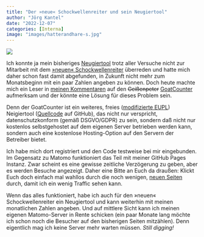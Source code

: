 ```yaml
---
title: "Der »neue« Schockwellenreiter und sein Neugiertool"
author: "Jörg Kantel"
date: "2022-12-07"
categories: [Interna]
image: "images/hatterandhare-s.jpg"
---
```


[![](images/hatterandhare-b.png)](https://secure.img1-cg.wfcdn.com/im/02113927/resize-h1600-w1139%5Ecompr-r85/1638/16386357/Gwynedd+M.+Hudson+-+Art+Prints.jpg)

Ich konnte ja mein bisheriges [Neugiertool](http://cognitiones.kantel-chaos-team.de/webworking/tools/piwik.html) trotz aller Versuche nicht zur Mitarbeit mit dem [»neuen« Schockwellenreiter](https://kantel.github.io/) überreden und hatte mich daher schon fast damit abgefunden, in Zukunft nicht mehr zum Monatsbeginn mit ein paar Zahlen angeben zu können. Doch heute machte mich ein Leser in [meinen Kommentaren](http://blog.schockwellenreiter.de/2022/12/2022120602.html#k02) auf den <del>Geißenpeter</del> [GoatCounter](https://www.goatcounter.com/) aufmerksam und der könnte eine Lösung für dieses Problem sein.

Denn der GoatCounter ist ein weiteres, freies ([modifizierte EUPL](https://github.com/arp242/goatcounter/blob/master/LICENSE)) Neigiertool ([Quellcode](https://github.com/arp242/goatcounter) auf GitHub), das nicht nur verspricht, datenschutzkonform (gemäß DSGVO/GDPR) zu sein, sondern daß nicht nur kostenlos selbstgehostet auf dem eigenen Server betrieben werden kann, sondern auch eine kostenlose Hosting-Option auf den Servern der Betreiber bietet.

Ich habe mich dort registriert und den Code testweise bei mir eingebunden. Im Gegensatz zu Matomo funktioniert das Teil mit meiner GitHub Pages Instanz. Zwar scheint es eine gewisse zeitliche Verzögerung zu geben, aber es werden Besuche angezeigt. Daher eine Bitte an Euch da draußen: Klickt Euch doch einfach mal wahllos durch die noch wenigen, [neuen Seiten](https://kantel.github.io/) durch, damit ich ein wenig Traffic sehen kann.

Wenn das alles funktioniert, habe ich auch für den »neuen« Schockwellenreiter ein Neugiertool und kann weiterhin mit meinen monatlichen Zahlen angeben. Und auf mittlere Sicht kann ich meinen eigenen Matomo-Server in Rente schicken (ein paar Monate lang möchte ich schon noch die Besucher auf den bisherigen Seiten mitzählen). Denn eigentlich mag ich keine Server mehr warten müssen. *Still digging!*